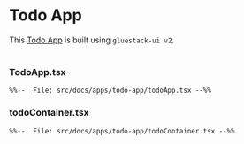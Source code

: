 
# Todo App

This [Todo App](https://gluestack-ui-todo-example-app-git-main-gluestack.vercel.app/) is built using `gluestack-ui v2`.
<br/>
<Home />
<br/>

### TodoApp.tsx
```tsx
%%--  File: src/docs/apps/todo-app/todoApp.tsx --%%
```

### todoContainer.tsx
```tsx
%%--  File: src/docs/apps/todo-app/todoContainer.tsx --%%
```
